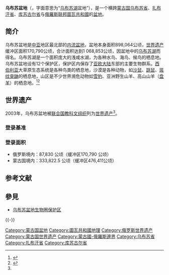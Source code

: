 {{世界遗产概要表
|site_img = Image:Скалы_Убс-Нуурской_котловины.jpg
|site_img_capt = 
|site_img_width = 350px
|en_name = Uvs Nuur Basin
|fr_name = Bassin d’Ubs Nuur
|zh_name = 乌布苏盆地
|country = {{MGL}}、{{RUS}}
| Region = 亚洲和太平洋地区
|area = 
|criterion_n = (IX), (X)
|rg_year = 2003年
|ex_rg_year = 
|iucn = II（國立公園）
|ID=769
|org_url = http://whc.unesco.org/en/list/769
|map_img =
|map_img_width = 275px
}}

'''乌布苏盆地'''（{{lang-mn|Увс нуурын хотгор}}，字面意思为“[[乌布苏湖|乌布苏湖]]盆地”），是一个横跨[[蒙古国|蒙古国]][[乌布苏省|乌布苏省]]、[[扎布汗省|扎布汗省]]、[[库苏古尔省|库苏古尔省]]与[[俄羅斯联邦|俄羅斯联邦]][[圖瓦共和國|圖瓦共和國]]的[[盆地|盆地]]。

== 简介 ==
乌布苏盆地是[[中亚|中亚]]地区最北部的[[内流盆地|内流盆地]]，盆地本身面积898,064公顷，[[世界遗产|世界遗产]]缓冲区面积170,790公顷，合计面积达到1 068,853公顷，因盆地中的[[乌布苏湖|乌布苏湖]]而得名。乌布苏湖是一个面积庞大的浅咸水湖，为各种水鸟、海鸟、候鸟的栖息地。乌布苏盆地设有12个保护区，保护区内保存了[[亚欧大陆|亚欧大陆]]东部的主要生物群系。[[西伯利亚|西伯利亚]]大草原生态系统是各种鸟类的栖息地，沙漠是各种动物，如[[沙鼠|沙鼠]]、[[跳鼠|跳鼠]]、[[斑纹臭鼬|斑纹臭鼬]]的栖息地，山区是不少世界濒危动物如[[雪豹|雪豹]]、亚洲野生山羊、高山山羊（[[盘羊|盘羊]]）的栖息地。<ref name="unesco">{{cite web
|author=
|year=
|url=http://whc.unesco.org/en/list/769
|title=Uvs Nuur Basin
|publisher=UNESCO World Heritage Centre
|accessdate=2014-05-19
|archive-date=2018-12-26
|archive-url=https://web.archive.org/web/20181226004025/http://whc.unesco.org/en/list/769
|dead-url=no
}}</ref><ref>{{cite web 
 |author= 
 |year= 
 |url=http://earthobservatory.nasa.gov/Newsroom/NewImages/images.php3?img_id=17796 
 |title=Uvs Nuur Basin in Mongolia 
 |publisher=Nasa.gov 
 |accessdate=2008-02-07 
 |deadurl=yes 
 |archiveurl=https://web.archive.org/web/20080924154814/http://earthobservatory.nasa.gov/Newsroom/NewImages/images.php3?img_id=17796 
 |archivedate=2008-09-24 
 }}</ref>

==世界遗产==
2003年，乌布苏盆地被[[联合国教科文组织|联合国教科文组织]]列为[[世界遗产|世界遗产]]<ref name="unesco" />。

===登录基准===
{{世界遗产基准|9|10}}

===登录面积===
* 俄罗斯境内：87,830 公顷（缓冲区170,790 公顷）
* 蒙古国境内：333,822.5 公顷（缓冲区476,411公顷）

{{wide image|Uvs Nuur drainage basin.jpg|800px|乌布苏盆地卫星图像。图中标为“Uvs Nuur”的深蓝色区域为[[乌布苏湖|乌布苏湖]]，该湖周边广大的浅蓝色区域为乌布苏盆地}}

== 参考文献 ==
{{Reflist}}

==參見==
* [[乌布苏盆地生物圈保护区|乌布苏盆地生物圈保护区]]
{{-}}
{{俄罗斯世界遗产}}
{{蒙古國世界遺產}}

[[Category:蒙古国盆地|Category:蒙古国盆地]]
[[Category:圖瓦共和國地理|Category:圖瓦共和國地理]]
[[Category:俄罗斯世界遗产|Category:俄罗斯世界遗产]]
[[Category:蒙古国世界遗产|Category:蒙古国世界遗产]]
[[Category:蒙古國-俄羅斯邊界|Category:蒙古國-俄羅斯邊界]]
[[Category:乌布苏省|Category:乌布苏省]]
[[Category:扎布汗省|Category:扎布汗省]]
[[Category:库苏古尔省|Category:库苏古尔省]]